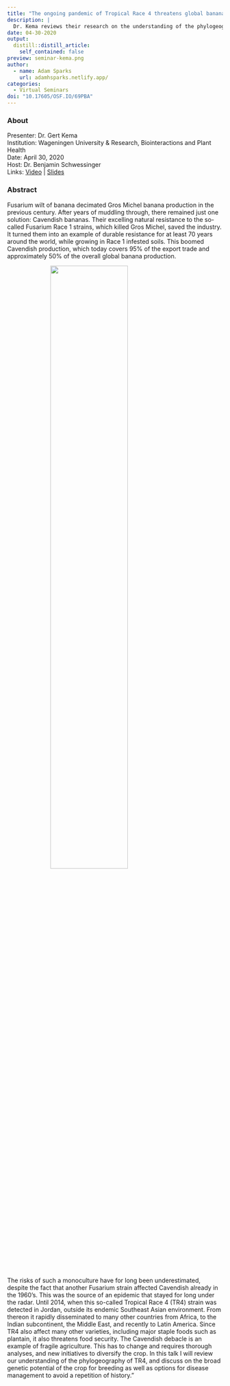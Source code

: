 ```yaml
---
title: "The ongoing pandemic of Tropical Race 4 threatens global banana production"
description: |
  Dr. Kema reviews their research on the understanding of the phylogeography of TR4, and discuss on the broad genetic potential of the crop for breeding as well as options for disease management to avoid a repetition of history.
date: 04-30-2020
output:
  distill::distill_article:
    self_contained: false
preview: seminar-kema.png
author:
  - name: Adam Sparks
    url: adamhsparks.netlify.app/
categories:
  - Virtual Seminars
doi: "10.17605/OSF.IO/69PBA"
---
```


### About

Presenter: Dr. Gert Kema\
Institution: Wageningen University & Research, Biointeractions and Plant Health\
Date: April 30, 2020\
Host: Dr. Benjamin Schwessinger\
Links: [Video](https://www.youtube.com/watch?v=t9DARCO0wE8&t=1533s) \| [Slides](https://doi.org/10.17605/OSF.IO/69PBA)

### Abstract

Fusarium wilt of banana decimated Gros Michel banana production in the previous century.
After years of muddling through, there remained just one solution: Cavendish bananas.
Their excelling natural resistance to the so-called Fusarium Race 1 strains, which killed Gros Michel, saved the industry.
It turned them into an example of durable resistance for at least 70 years around the world, while growing in Race 1 infested soils.
This boomed Cavendish production, which today covers 95% of the export trade and approximately 50% of the overall global banana production. 

![](seminar-kema.png){style="width: 60%;  display: block; margin: 0 auto;"}

The risks of such a monoculture have for long been underestimated, despite the fact that another Fusarium strain affected Cavendish already in the 1960’s.
This was the source of an epidemic that stayed for long under the radar. Until 2014, when this so-called Tropical Race 4 (TR4) strain was detected in Jordan, outside its endemic Southeast Asian environment.
From thereon it rapidly disseminated to many other countries from Africa, to the Indian subcontinent, the Middle East, and recently to Latin America.
Since TR4 also affect many other varieties, including major staple foods such as plantain, it also threatens food security.
The Cavendish debacle is an example of fragile agriculture.
This has to change and requires thorough analyses, and new initiatives to diversify the crop.
In this talk I will review our understanding of the phylogeography of TR4, and discuss on the broad genetic potential of the crop for breeding as well as options for disease management to avoid a repetition of history."

